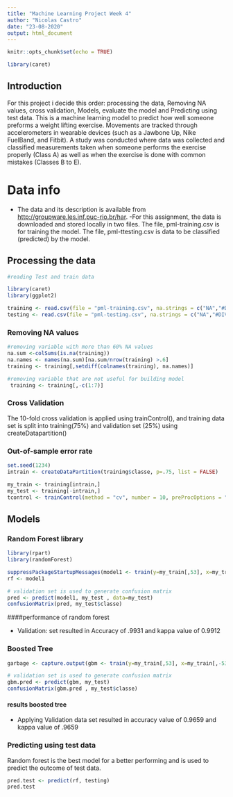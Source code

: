 ---
title: "Machine Learning Project Week 4"
author: "Nicolas Castro"
date: "23-08-2020"
output: html_document
---

```{r setup, include=FALSE}
knitr::opts_chunk$set(echo = TRUE)

library(caret)
```

## Introduction

For this project i decide this order: processing the data, Removing NA values, cross validation, Models, evaluate the model and Predicting using test data. This is a machine learning model to predict how well someone preforms a weight lifting exercise. Movements are tracked through accelerometers in wearable devices (such as a Jawbone Up, Nike FuelBand, and Fitbit). A study was conducted where data was collected and classified measurements taken when someone performs the exercise properly (Class A) as well as when the exercise is done with common mistakes (Classes B to E). 


# Data info

- The data and its description is available from <http://groupware.les.inf.puc-rio.br/har>. 
-For this assignment, the data is downloaded and stored locally in two files. The file, pml-training.csv is for training the model. The file, pml-ttesting.csv is data to be classified (predicted) by the model. 

## Processing the data

```{r}
#reading Test and train data

library(caret)
library(ggplot2)

training <- read.csv(file = "pml-training.csv", na.strings = c("NA","#DIV/0!"))
testing <- read.csv(file = "pml-testing.csv", na.strings = c("NA","#DIV/0!"))


```

### Removing NA values

```{r}

#removing variable with more than 60% NA values
na.sum <-colSums(is.na(training))
na.names <- names(na.sum)[na.sum/nrow(training) >.6]
training <- training[,setdiff(colnames(training), na.names)]

#removing variable that are not useful for building model
 training <- training[,-c(1:7)]

```


###  Cross Validation

The 10-fold cross validation is applied using trainControl(), and training data set is split into training(75%) and validation set (25%) using createDatapartition()


### Out-of-sample error rate 


```{r}

set.seed(1234)
intrain <- createDataPartition(training$classe, p=.75, list = FALSE)

my_train <- training[intrain,]
my_test <- training[-intrain,]
tcontrol <- trainControl(method = "cv", number = 10, preProcOptions = "pca", verboseIter = FALSE, allowParallel = TRUE)


```

## Models 

### Random Forest library 

```{r}
library(rpart)
library(randomForest)

suppressPackageStartupMessages(model1 <- train(y=my_train[,53], x=my_train[,-53] , method="rf",trControl = tcontrol))
rf <- model1

```

```{r}
# validation set is used to generate confusion matrix
pred <- predict(model1, my_test , data=my_test)
confusionMatrix(pred, my_test$classe)
```

####performance of random forest

- Validation: set resulted in Accuracy of .9931 and kappa value of 0.9912

### Boosted Tree

```{r, message= FALSE}

garbage <- capture.output(gbm <- train(y=my_train[,53], x=my_train[,-53] , method="gbm",trControl = tcontrol))
```

```{r}
# validation set is used to generate confusion matrix
gbm.pred <- predict(gbm, my_test)
confusionMatrix(gbm.pred , my_test$classe)

```

#### results boosted tree

- Applying Validation data set resulted in accuracy value of 0.9659 and kappa value of .9659


### Predicting using test data

Random forest is the best model for a better performing and is used to predict the outcome of test data.

```{r}

pred.test <- predict(rf, testing)
pred.test

```

